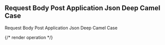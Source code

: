 ## Request Body Post Application Json Deep Camel Case

Request Body Post Application Json Deep Camel Case

{/* render operation */}
